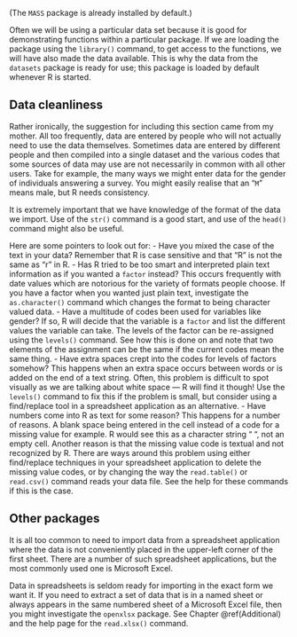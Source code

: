 ﻿(The `MASS` package is already installed by default.)

Often we will be using a particular data set because it is good for
demonstrating functions within a particular package. If we are loading
the package using the `library()` command, to get access to the
functions, we will have also made the data available. This is why the
data from the `datasets` package is ready for use; this package is
loaded by default whenever R is started.

## Data cleanliness

Rather ironically, the suggestion for including this section came from
my mother. All too frequently, data are entered by people who will not
actually need to use the data themselves. Sometimes data are entered by
different people and then compiled into a single dataset and the various
codes that some sources of data may use are not necessarily in common
with all other users. Take for example, the many ways we might enter
data for the gender of individuals answering a survey. You might easily
realise that an “`M` " means male, but R needs consistency.

It is extremely important that we have knowledge of the format of the
data we import. Use of the `str()` command is a good start, and
use of the `head()` command might also be useful.

Here are some pointers to look out for:  - Have you mixed the case of the text in your data? Remember that R is    case sensitive and that “R" is not the same as “r" in R.  - Has R tried to be too smart and interpreted plain text information    as if you wanted a `factor` instead? This occurs    frequently with date values which are notorious for the variety of    formats people choose. If you have a factor when you wanted just    plain text, investigate the `as.character()` command which    changes the format to being character valued data.  - Have a multitude of codes been used for variables like gender? If    so, R will decide that the variable is a `factor` and list    the different values the variable can take. The levels of the factor    can be re-assigned using the `levels()` command. See how    this is done on and note that two elements of the assignment can be    the same if the current codes mean the same thing.  - Have extra spaces crept into the codes for levels of factors    somehow? This happens when an extra space occurs between words or is    added on the end of a text string. Often, this problem is difficult    to spot visually as we are talking about white space — R will find    it though\! Use the `levels()` command to fix this if the    problem is small, but consider using a find/replace tool in a    spreadsheet application as an alternative.  - Have numbers come into R as text for some reason? This happens for a    number of reasons. A blank space being entered in the cell instead    of a code for a missing value for example. R would see this as a    character string “ ", not an empty cell. Another reason is that the    missing value code is textual and not recognized by R. There are    ways around this problem using either find/replace techniques in    your spreadsheet application to delete the missing value codes, or    by changing the way the `read.table()` or    `read.csv()` command reads your data file. See the help for    these commands if this is the case.

## Other packages

It is all too common to need to import data from a spreadsheet
application where the data is not conveniently placed in the upper-left
corner of the first sheet. There are a number of such spreadsheet
applications, but the most commonly used one is Microsoft Excel.

Data in spreadsheets is seldom ready for importing in the exact form we
want it. If you need to extract a set of data that is in a named sheet
or always appears in the same numbered sheet of a Microsoft Excel file,
then you might investigate the `openxlsx` package. See
Chapter \@ref(Additional) and the help page for the
`read.xlsx()` command. 

